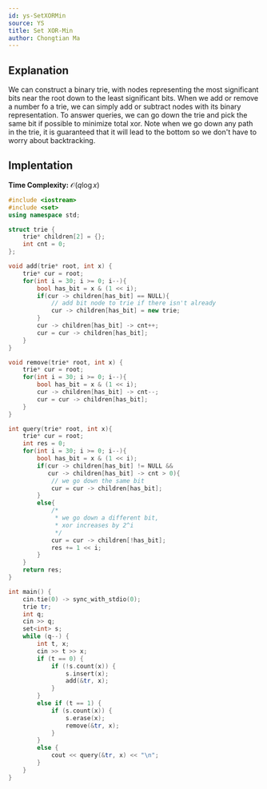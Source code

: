 ```yaml
---
id: ys-SetXORMin
source: YS
title: Set XOR-Min
author: Chongtian Ma
---
```


## Explanation

We can construct a binary trie, with nodes representing the most significant bits near the root down to the least significant bits. When we add or remove a number fo a trie, we can simply add or subtract nodes with its binary representation. To answer queries, we can go down the trie and pick the same bit if possible to minimize total xor. Note when we go down any path in the trie, it is guaranteed that it will lead to the bottom so we don't have to worry about backtracking.


## Implentation

**Time Complexity:** $\mathcal{O}(q\log x)$

<LanguageSection>

<CPPSection>

```cpp
#include <iostream>
#include <set>
using namespace std;

struct trie {
	trie* children[2] = {};
	int cnt = 0;
};

void add(trie* root, int x) {
	trie* cur = root;
	for(int i = 30; i >= 0; i--){
		bool has_bit = x & (1 << i);
		if(cur -> children[has_bit] == NULL){
			// add bit node to trie if there isn't already
			cur -> children[has_bit] = new trie;
		}
		cur -> children[has_bit] -> cnt++;
		cur = cur -> children[has_bit];
	}
}

void remove(trie* root, int x) {
	trie* cur = root;
	for(int i = 30; i >= 0; i--){
		bool has_bit = x & (1 << i);
		cur -> children[has_bit] -> cnt--;
		cur = cur -> children[has_bit];
	}
}

int query(trie* root, int x){
	trie* cur = root;
	int res = 0;
	for(int i = 30; i >= 0; i--){
		bool has_bit = x & (1 << i);
		if(cur -> children[has_bit] != NULL && 
		   cur -> children[has_bit] -> cnt > 0){
			// we go down the same bit
			cur = cur -> children[has_bit];
		}
		else{
			/*
			 * we go down a different bit,
			 * xor increases by 2^i
			 */
			cur = cur -> children[!has_bit];
			res += 1 << i;
		}
	}
	return res;
}

int main() {
	cin.tie(0) -> sync_with_stdio(0);
	trie tr;
	int q; 
	cin >> q;
	set<int> s;
	while (q--) {
		int t, x; 
		cin >> t >> x;
		if (t == 0) {
			if (!s.count(x)) {
				s.insert(x);
				add(&tr, x);
			}
		}
		else if (t == 1) {
			if (s.count(x)) {
				s.erase(x);
				remove(&tr, x);
			}
		}
		else {
			cout << query(&tr, x) << "\n";
		}
	}
}

```

</CPPSection>
</LanguageSection>
